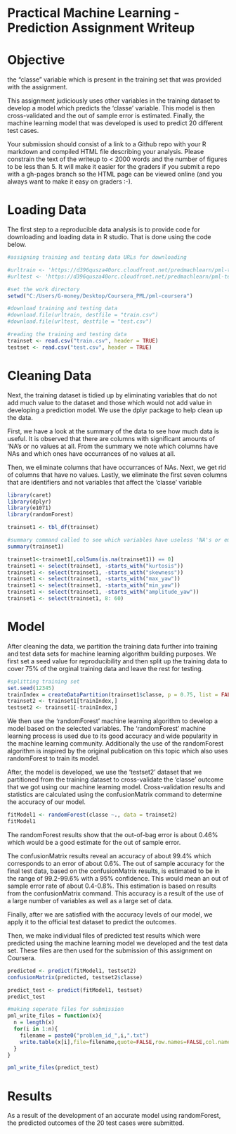 Practical Machine Learning - Prediction Assignment Writeup
==========================================================

Objective
===========
the “classe” variable which is present in the training set that was provided with the assignment.

This assignment judiciously uses other variables in the training dataset to develop a model which predicts the ‘classe’ variable. This model is then cross-validated and the out of sample error is estimated. Finally, the machine learning model that was developed is used to predict 20 different test cases.

Your submission should consist of a link to a Github repo with your R markdown and compiled HTML file describing your analysis. Please constrain the text of the writeup to < 2000 words and the number of figures to be less than 5. It will make it easier for the graders if you submit a repo with a gh-pages branch so the HTML page can be viewed online (and you always want to make it easy on graders :-).


Loading Data
===========
The first step to a reproducible data analysis is to provide code for downloading and loading data in R studio. That is done using the code below.

```r
#assigning training and testing data URLs for downloading

#urltrain <- 'https://d396qusza40orc.cloudfront.net/predmachlearn/pml-training.csv'
#urltest <- 'https://d396qusza40orc.cloudfront.net/predmachlearn/pml-testing.csv'

#set the work directory  
setwd("C:/Users/G-money/Desktop/Coursera_PML/pml-coursera")

#download training and testing data
#download.file(urltrain, destfile = "train.csv")
#download.file(urltest, destfile = "test.csv")

#reading the training and testing data
trainset <- read.csv("train.csv", header = TRUE)
testset <- read.csv("test.csv", header = TRUE)
```

Cleaning Data
===========
Next, the training dataset is tidied up by eliminating variables that do not add much value to the dataset and those which would not add value in developing a prediction model. We use the dplyr package to help clean up the data.

First, we have a look at the summary of the data to see how much data is useful. It is observed that there are columns with significant amounts of ’NA’s or no values at all. From the summary we note which columns have NAs and which ones have occurrances of no values at all.

Then, we eliminate columns that have occurrances of NAs. Next, we get rid of columns that have no values. Lastly, we eliminate the first seven columns that are identifiers and not variables that affect the ‘classe’ variable

```r
library(caret)
library(dplyr)
library(e1071)
library(randomForest)

trainset1 <- tbl_df(trainset)

#summary command called to see which variables have useless 'NA's or empty cells.
summary(trainset1)

trainset1<-trainset1[,colSums(is.na(trainset1)) == 0]
trainset1 <- select(trainset1, -starts_with("kurtosis"))
trainset1 <- select(trainset1, -starts_with("skewness"))
trainset1 <- select(trainset1, -starts_with("max_yaw"))
trainset1 <- select(trainset1, -starts_with("min_yaw"))
trainset1 <- select(trainset1, -starts_with("amplitude_yaw"))
trainset1 <- select(trainset1, 8: 60)
```





Model
===========

After cleaning the data, we partition the training data further into training and test data sets for machine learning algorithm building purposes. We first set a seed value for reproducibility and then split up the training data to cover 75% of the orginal training data and leave the rest for testing.

```r
#splitting training set 
set.seed(12345)
trainIndex = createDataPartition(trainset1$classe, p = 0.75, list = FALSE)
trainset2 <- trainset1[trainIndex,]
testset2 <- trainset1[-trainIndex,]
```

We then use the ‘randomForest’ machine learning algorithm to develop a model based on the selected variables. The ‘randomForest’ machine learning process is used due to its good accuracy and wide popularity in the machine learning community. Additionally the use of the randomForest algorithm is inspired by the original publication on this topic which also uses randomForest to train its model. 

After, the model is developed, we use the ‘testset2’ dataset that we partitioned from the training dataset to cross-validate the ‘classe’ outcome that we got using our machine learning model. Cross-validation results and statistics are calculated using the confusionMatrix command to determine the accuracy of our model.

```r
fitModel1 <- randomForest(classe ~., data = trainset2)
fitModel1
```

The randomForest results show that the out-of-bag error is about 0.46% which would be a good estimate for the out of sample error.

The confusionMatrix results reveal an accuracy of about 99.4% which corresponds to an error of about 0.6%. The out of sample accuracy for the final test data, based on the confusionMatrix results, is estimated to be in the range of 99.2-99.6% with a 95% confidence. This would mean an out of sample error rate of about 0.4-0.8%. This estimation is based on results from the confusionMatrix command. This accuracy is a result of the use of a large number of variables as well as a large set of data.

Finally, after we are satisfied with the accuracy levels of our model, we apply it to the official test dataset to predict the outcomes.

Then, we make individual files of predicted test results which were predicted using the machine learning model we developed and the test data set. These files are then used for the submission of this assignment on Coursera.


```r
predicted <- predict(fitModel1, testset2)
confusionMatrix(predicted, testset2$classe)
```



```r
predict_test <- predict(fitModel1, testset)
predict_test
```




```r
#making seperate files for submission
pml_write_files = function(x){
  n = length(x)
  for(i in 1:n){
    filename = paste0("problem_id_",i,".txt")
    write.table(x[i],file=filename,quote=FALSE,row.names=FALSE,col.names=FALSE)
  }
}

pml_write_files(predict_test)
```


Results
==========================================================

As a result of the development of an accurate model using randomForest, the predicted outcomes of the 20 test cases were submitted. 
